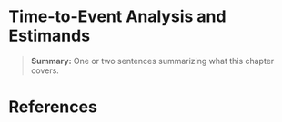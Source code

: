 # Time-to-Event Analysis and Estimands {.unnumbered}

> **Summary:** One or two sentences summarizing what this chapter covers.

##

##

# References
